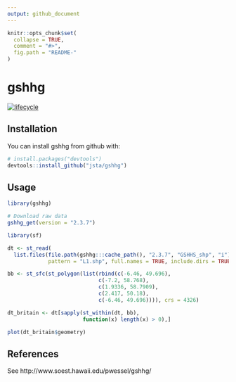 ```yaml
---
output: github_document
---
```


<!-- README.md is generated from README.Rmd. Please edit that file -->

```r
knitr::opts_chunk$set(
  collapse = TRUE,
  comment = "#>",
  fig.path = "README-"
)
```

# gshhg

[![lifecycle](https://img.shields.io/badge/lifecycle-experimental-orange.svg)](https://www.tidyverse.org/lifecycle/#experimental)

## Installation

You can install gshhg from github with:

```r
# install.packages("devtools")
devtools::install_github("jsta/gshhg")
```

## Usage

```r
library(gshhg)
```

```r
# Download raw data
gshhg_get(version = "2.3.7")
```

```r
library(sf)

dt <- st_read(
  list.files(file.path(gshhg:::cache_path(), "2.3.7", "GSHHS_shp", "i"), 
             pattern = "L1.shp", full.names = TRUE, include.dirs = TRUE))

bb <- st_sfc(st_polygon(list(rbind(c(-6.46, 49.696), 
                             c(-7.2, 58.768), 
                             c(1.9336, 58.7909), 
                             c(2.417, 50.18), 
                             c(-6.46, 49.696)))), crs = 4326)

dt_britain <- dt[sapply(st_within(dt, bb), 
                        function(x) length(x) > 0),]

plot(dt_britain$geometry)
```

## References

See http://www.soest.hawaii.edu/pwessel/gshhg/
